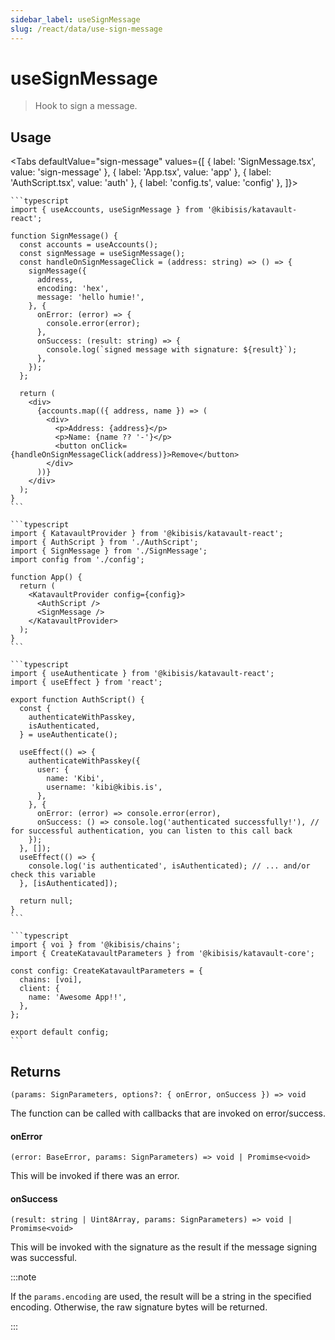 ```yaml
---
sidebar_label: useSignMessage
slug: /react/data/use-sign-message
---
```



# useSignMessage

> Hook to sign a message.

<SectionBreak />

## Usage

<Tabs
  defaultValue="sign-message"
  values={[
    { label: 'SignMessage.tsx', value: 'sign-message' },
    { label: 'App.tsx', value: 'app' },
    { label: 'AuthScript.tsx', value: 'auth' },
    { label: 'config.ts', value: 'config' },
  ]}>
  <TabItem value="sign-message">

    ```typescript
    import { useAccounts, useSignMessage } from '@kibisis/katavault-react';

    function SignMessage() {
      const accounts = useAccounts();
      const signMessage = useSignMessage();
      const handleOnSignMessageClick = (address: string) => () => {
        signMessage({
          address,
          encoding: 'hex',
          message: 'hello humie!',
        }, {
          onError: (error) => {
            console.error(error);
          },
          onSuccess: (result: string) => {
            console.log(`signed message with signature: ${result}`);
          },
        });
      };

      return (
        <div>
          {accounts.map(({ address, name }) => (
            <div>
              <p>Address: {address}</p>
              <p>Name: {name ?? '-'}</p>
              <button onClick={handleOnSignMessageClick(address)}>Remove</button>
            </div>
          ))}
        </div>
      );
    }
    ```

  </TabItem>
  <TabItem value="app">

    ```typescript
    import { KatavaultProvider } from '@kibisis/katavault-react';
    import { AuthScript } from './AuthScript';
    import { SignMessage } from './SignMessage';
    import config from './config';

    function App() {
      return (
        <KatavaultProvider config={config}>
          <AuthScript />
          <SignMessage />
        </KatavaultProvider>
      );
    }
    ```

  </TabItem>
  <TabItem value="auth">

    ```typescript
    import { useAuthenticate } from '@kibisis/katavault-react';
    import { useEffect } from 'react';

    export function AuthScript() {
      const {
        authenticateWithPasskey,
        isAuthenticated,
      } = useAuthenticate();

      useEffect(() => {
        authenticateWithPasskey({
          user: {
            name: 'Kibi',
            username: 'kibi@kibis.is',
          },
        }, {
          onError: (error) => console.error(error),
          onSuccess: () => console.log('authenticated successfully!'), // for successful authentication, you can listen to this call back
        });
      }, []);
      useEffect(() => {
        console.log('is authenticated', isAuthenticated); // ... and/or check this variable
      }, [isAuthenticated]);

      return null;
    }
    ```

  </TabItem>
  <TabItem value="config">

    ```typescript
    import { voi } from '@kibisis/chains';
    import { CreateKatavaultParameters } from '@kibisis/katavault-core';

    const config: CreateKatavaultParameters = {
      chains: [voi],
      client: {
        name: 'Awesome App!!',
      },
    };

    export default config;
    ```

  </TabItem>
</Tabs>

<SectionBreak />

## Returns

`(params: SignParameters, options?: { onError, onSuccess }) => void`

The function can be called with callbacks that are invoked on error/success.

#### onError

`(error: BaseError, params: SignParameters) => void | Promimse<void>`

This will be invoked if there was an error.

#### onSuccess

`(result: string | Uint8Array, params: SignParameters) => void | Promimse<void>`

This will be invoked with the signature as the result if the message signing was successful.

:::note

If the `params.encoding` are used, the result will be a string in the specified encoding. Otherwise, the raw signature bytes will be returned.

:::
